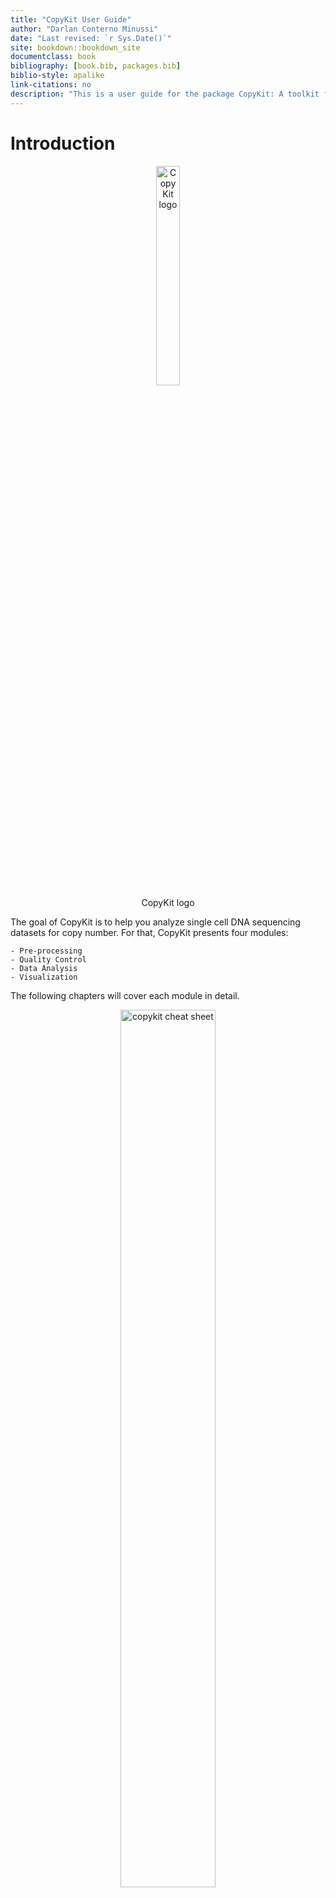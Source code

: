 ```yaml
--- 
title: "CopyKit User Guide"
author: "Darlan Conterno Minussi"
date: "Last revised: `r Sys.Date()`"
site: bookdown::bookdown_site
documentclass: book
bibliography: [book.bib, packages.bib]
biblio-style: apalike
link-citations: no
description: "This is a user guide for the package CopyKit: A toolkit for single-cell CNA analysis."
---
```


# Introduction

<center>
![CopyKit logo](images/copykit_hexsticker_v2.png){height=30% width=30%}
</center>


The goal of CopyKit is to help you analyze single cell DNA sequencing datasets for copy number. For that, CopyKit presents four modules:

    - Pre-processing
    - Quality Control
    - Data Analysis
    - Visualization

The following chapters will cover each module in detail.

<center>
![copykit cheat sheet](images/copykit_cheat_sheet_DCM1.png){height=60% width=60%}
</center>

Generated with *CopyKit* version:
```r
packageVersion("copykit")
```


